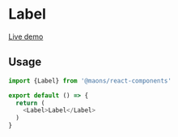 # Label

[Live demo](https://main--63cea501d66c7f57c939718b.chromatic.com/?path=/story/forms-label--default)

## Usage

```js
import {Label} from '@maons/react-components'

export default () => {
  return (
    <Label>Label</Label>
  )
}
```
```